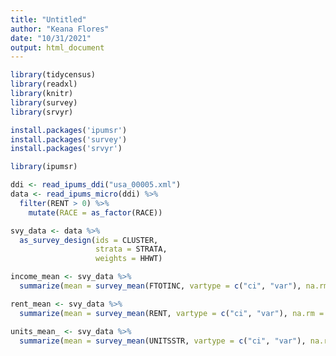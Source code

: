 ```yaml
---
title: "Untitled"
author: "Keana Flores"
date: "10/31/2021"
output: html_document
---
```


```r
library(tidycensus)
library(readxl)
library(knitr)
library(survey)
library(srvyr)

```

```r
install.packages('ipumsr')
install.packages('survey')
install.packages('srvyr')
```

```r
library(ipumsr)
```


```r
ddi <- read_ipums_ddi("usa_00005.xml")
data <- read_ipums_micro(ddi) %>%
  filter(RENT > 0) %>%
    mutate(RACE = as_factor(RACE)) 

```

```r
svy_data <- data %>%
  as_survey_design(ids = CLUSTER,
                   strata = STRATA,
                   weights = HHWT)

```

```r

income_mean <- svy_data %>%
  summarize(mean = survey_mean(FTOTINC, vartype = c("ci", "var"), na.rm = TRUE))

rent_mean <- svy_data %>%
  summarize(mean = survey_mean(RENT, vartype = c("ci", "var"), na.rm = TRUE))

units_mean_ <- svy_data %>%
  summarize(mean = survey_mean(UNITSSTR, vartype = c("ci", "var"), na.rm = TRUE))

```














